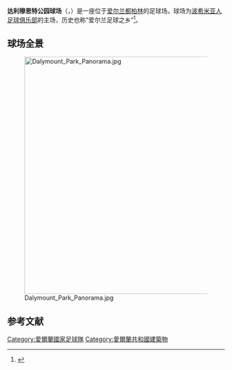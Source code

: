 {{Expand language|1=en|time=2021-02-04T04:16:03+00:00}}
{{NoteTA
|G1=足球
|G2=地名
}}
{{Infobox venue
|  stadium_name      = 达利穆恩特公园球场
|  nickname          = 爱尔兰足球之乡<br>The Home of Irish Football<ref name="White"/>
|  image             = Dalymount Park Panorama.jpg
|  location          = [[爱尔兰|爱尔兰]][[都柏林|都柏林]]{{tsl|en|Phibsborough|菲布斯伯勒}}
|  coordinates       = {{coord|53|21|42|N|6|16|30|W}}
|  broke_ground      = 1901年
|  opened            = 1901年9月7日
|  renovated         = 1999年
|  closed            =
|  owner             = {{tsl|en|Dublin City Council|都柏林市议会}}
|  operator          =
|  surface           = [[禾本科|草地]]
|  construction_cost =
|  architect         =
|  former_names      =
|  tenants           = <center>[[波希米亚人足球俱乐部|波希米亚人足球俱乐部]]（[[爱尔兰足球联赛|爱尔兰足球联赛]]）</center>
|  capacity          = 3,640
|  dimensions        = 125 x 75[[码|码]]
|publictransit = 
}}
'''达利穆恩特公园球场'''（{{lang-en|Dalymount Park}}，{{lang-ga|Páirc Cnocán Uí Dhálaigh}}）是一座位于[[爱尔兰|爱尔兰]][[都柏林|都柏林]]{{tsl|en|Northside, Dublin|北部 (都柏林)|北部}}{{tsl|en|Phibsborough|菲布斯伯勒}}的足球场。球场为[[波希米亚人足球俱乐部|波希米亚人足球俱乐部]]的主场，历史也称“爱尔兰足球之乡”<ref name="White">{{cite book |title=Dalymount Park: The Home of Irish Football |first=Colin |last=White |publisher=[[Columba_Press|Columba Press]] |year=2015 |isbn=1782188495}}</ref>。

==球场全景==
[[File:Dalymount_Park_Panorama.jpg|550px]]

==参考文献==
{{reflist}}

{{Coord|53|21|42.80|N|6|16|30.00|W|region:IE-D_type:landmark_source:dewiki|display=title}}

[[Category:愛爾蘭國家足球隊|Category:愛爾蘭國家足球隊]]
[[Category:愛爾蘭共和國建築物|Category:愛爾蘭共和國建築物]]